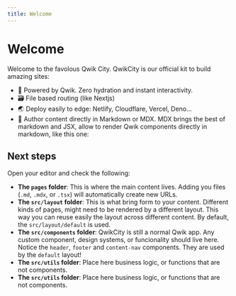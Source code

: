 ```yaml
---
title: Welcome
---
```



# Welcome

Welcome to the favolous Qwik City. QwikCity is our official kit to build amazing sites:

- 🐎 Powered by Qwik. Zero hydration and instant interactivity.
- 🗃 File based routing (like Nextjs)
- 🌏 Deploy easily to edge: Netlify, Cloudflare, Vercel, Deno...
- 📖 Author content directly in Markdown or MDX. MDX brings the best of markdown and JSX, allow to render Qwik components directly in markdown, like this one:

<Counter />

## Next steps

Open your editor and check the following:

- **The `pages` folder**: This is where the main content lives. Adding you files (`.md`, `.mdx`, or `.tsx`) will automatically create new URLs.
- **The `src/layout` folder**: This is what bring form to your content. Different kinds of pages, might need to be rendered by a different layout.
  This way you can reuse easily the layout across different content. By default, the `src/layout/default` is used.
- **The `src/components` folder**: QwikCity is still a normal Qwik app. Any custom component, design systems, or funcionality should live here. Notice the `header`, `footer` and `content-nav` components. They are used by the `default` layout!
- **The `src/utils` folder**: Place here business logic, or functions that are not components.
- **The `src/utils` folder**: Place here business logic, or functions that are not components.

